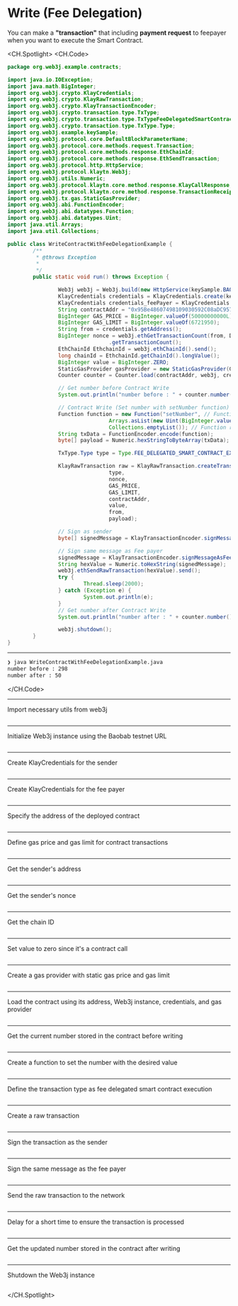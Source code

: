 # Write (Fee Delegation)
You can make a **"transaction"** that including **payment request** to feepayer when you want to execute the Smart Contract.


<CH.Spotlight>
<CH.Code>

```java WriteContractWithFeeDelegationExample.java
package org.web3j.example.contracts;

import java.io.IOException;
import java.math.BigInteger;
import org.web3j.crypto.KlayCredentials;
import org.web3j.crypto.KlayRawTransaction;
import org.web3j.crypto.KlayTransactionEncoder;
import org.web3j.crypto.transaction.type.TxType;
import org.web3j.crypto.transaction.type.TxTypeFeeDelegatedSmartContractExecution;
import org.web3j.crypto.transaction.type.TxType.Type;
import org.web3j.example.keySample;
import org.web3j.protocol.core.DefaultBlockParameterName;
import org.web3j.protocol.core.methods.request.Transaction;
import org.web3j.protocol.core.methods.response.EthChainId;
import org.web3j.protocol.core.methods.response.EthSendTransaction;
import org.web3j.protocol.http.HttpService;
import org.web3j.protocol.klaytn.Web3j;
import org.web3j.utils.Numeric;
import org.web3j.protocol.klaytn.core.method.response.KlayCallResponse;
import org.web3j.protocol.klaytn.core.method.response.TransactionReceipt;
import org.web3j.tx.gas.StaticGasProvider;
import org.web3j.abi.FunctionEncoder;
import org.web3j.abi.datatypes.Function;
import org.web3j.abi.datatypes.Uint;
import java.util.Arrays;
import java.util.Collections;

public class WriteContractWithFeeDelegationExample {
        /**
         * @throws Exception
         * 
         */
        public static void run() throws Exception {

                Web3j web3j = Web3j.build(new HttpService(keySample.BAOBAB_URL));
                KlayCredentials credentials = KlayCredentials.create(keySample.LEGACY_KEY_privkey);
                KlayCredentials credentials_feePayer = KlayCredentials.create(keySample.LEGACY_KEY_FEEPAYER_privkey);
                String contractAddr = "0x95Be48607498109030592C08aDC9577c7C2dD505";
                BigInteger GAS_PRICE = BigInteger.valueOf(50000000000L);
                BigInteger GAS_LIMIT = BigInteger.valueOf(6721950);
                String from = credentials.getAddress();
                BigInteger nonce = web3j.ethGetTransactionCount(from, DefaultBlockParameterName.LATEST).send()
                                .getTransactionCount();
                EthChainId EthchainId = web3j.ethChainId().send();
                long chainId = EthchainId.getChainId().longValue();
                BigInteger value = BigInteger.ZERO;
                StaticGasProvider gasProvider = new StaticGasProvider(GAS_PRICE, GAS_LIMIT);
                Counter counter = Counter.load(contractAddr, web3j, credentials.convertToCredentials(), gasProvider);

                // Get number before Contract Write
                System.out.println("number before : " + counter.number().send());

                // Contract Write (Set number with setNumber function)
                Function function = new Function("setNumber", // Function name
                                Arrays.asList(new Uint(BigInteger.valueOf(50))), // Function input parameters
                                Collections.emptyList()); // Function returned parameters
                String txData = FunctionEncoder.encode(function);
                byte[] payload = Numeric.hexStringToByteArray(txData);

                TxType.Type type = Type.FEE_DELEGATED_SMART_CONTRACT_EXECUTION;

                KlayRawTransaction raw = KlayRawTransaction.createTransaction(
                                type,
                                nonce,
                                GAS_PRICE,
                                GAS_LIMIT,
                                contractAddr,
                                value,
                                from,
                                payload);

                // Sign as sender
                byte[] signedMessage = KlayTransactionEncoder.signMessage(raw, chainId, credentials);

                // Sign same message as Fee payer
                signedMessage = KlayTransactionEncoder.signMessageAsFeePayer(raw, chainId, credentials_feePayer);
                String hexValue = Numeric.toHexString(signedMessage);
                web3j.ethSendRawTransaction(hexValue).send();
                try {
                        Thread.sleep(2000);
                } catch (Exception e) {
                        System.out.println(e);
                }
                // Get number after Contract Write
                System.out.println("number after : " + counter.number().send());

                web3j.shutdown();
        }
}
```
---
```zsh output
❯ java WriteContractWithFeeDelegationExample.java
number before : 298
number after : 50
```
</CH.Code>


---
Import necessary utils from web3j
```java WriteContractWithFeeDelegationExample.java focus=3:26

```

---
Initialize Web3j instance using the Baobab testnet URL
```java WriteContractWithFeeDelegationExample.java focus=35

```

---
Create KlayCredentials for the sender
```java WriteContractWithFeeDelegationExample.java focus=36

```

---
Create KlayCredentials for the fee payer
```java WriteContractWithFeeDelegationExample.java focus=37

```

---
Specify the address of the deployed contract
```java WriteContractWithFeeDelegationExample.java focus=38

```

---
Define gas price and gas limit for contract transactions
```java WriteContractWithFeeDelegationExample.java focus=39:40

```

---
Get the sender's address
```java WriteContractWithFeeDelegationExample.java focus=41

```

---
Get the sender's nonce
```java WriteContractWithFeeDelegationExample.java focus=42

```

---
Get the chain ID
```java WriteContractWithFeeDelegationExample.java focus=44:45

```

---
Set value to zero since it's a contract call
```java WriteContractWithFeeDelegationExample.java focus=46

```

---
Create a gas provider with static gas price and gas limit
```java WriteContractWithFeeDelegationExample.java focus=47

```

---
Load the contract using its address, Web3j instance, credentials, and gas provider
```java WriteContractWithFeeDelegationExample.java focus=48

```

---
Get the current number stored in the contract before writing
```java WriteContractWithFeeDelegationExample.java focus=50:51

```

---
Create a function to set the number with the desired value
```java WriteContractWithFeeDelegationExample.java focus=53:58

```

---
Define the transaction type as fee delegated smart contract execution
```java WriteContractWithFeeDelegationExample.java focus=60

```

---
Create a raw transaction
```java WriteContractWithFeeDelegationExample.java focus=62:70

```
---
Sign the transaction as the sender
```java WriteContractWithFeeDelegationExample.java focus=72:73

```
---
Sign the same message as the fee payer
```java WriteContractWithFeeDelegationExample.java focus=75:76

```
---
Send the raw transaction to the network
```java WriteContractWithFeeDelegationExample.java focus=77:78

```
---
Delay for a short time to ensure the transaction is processed
```java WriteContractWithFeeDelegationExample.java focus=79:83

```
---
Get the updated number stored in the contract after writing
```java WriteContractWithFeeDelegationExample.java focus=84:85

```
---
Shutdown the Web3j instance
```java WriteContractWithFeeDelegationExample.java focus=87

```




</CH.Spotlight>
